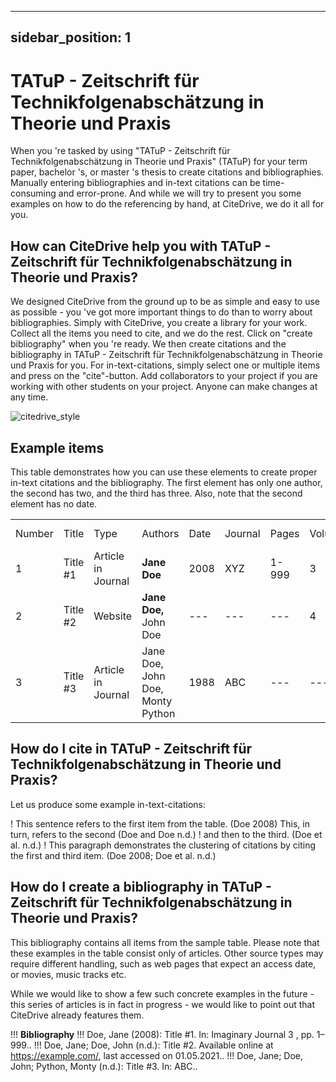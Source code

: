 
---
sidebar_position: 1
---

# TATuP - Zeitschrift für Technikfolgenabschätzung in Theorie und Praxis

When you 're tasked by using "TATuP - Zeitschrift für Technikfolgenabschätzung in Theorie und Praxis" (TATuP) for your term paper, bachelor 's, or master 's thesis to create citations and bibliographies.
Manually entering bibliographies and in-text citations can be time-consuming and error-prone. And while we will try to present you some examples on how to do the referencing by hand, at CiteDrive, we do it all for you.

<!---
## About  TATuP - Zeitschrift für Technikfolgenabschätzung in Theorie und Praxis

* Title: TATuP - Zeitschrift für Technikfolgenabschätzung in Theorie und Praxis
* Short Title (Id): TATuP)
* Authors: TATuP - Zeitschrift für Technikfolgenabschätzung in Theorie und Praxis
* Download: TATuP - Zeitschrift für Technikfolgenabschätzung in Theorie und Praxis
 --->

## How can CiteDrive help you with TATuP - Zeitschrift für Technikfolgenabschätzung in Theorie und Praxis?

We designed CiteDrive from the ground up to be as simple and easy to use as possible - you 've got more important things to do than to worry about bibliographies. Simply with CiteDrive, you create a library for your work. Collect all the items you need to cite, and we do the rest. Click on "create bibliography" when you 're ready. We then create citations and the bibliography in TATuP - Zeitschrift für Technikfolgenabschätzung in Theorie und Praxis for you. For in-text-citations, simply select one or multiple items and press on the "cite"-button. Add collaborators to your project if you are working with other students on your project. Anyone can make changes at any time.


![citedrive_style](images/tatup--zeitschrift-fur-technikfolgenabschatzung-in-theorie-und-praxis.svg "Choose TATuP - Zeitschrift für Technikfolgenabschätzung in Theorie und Praxis in the CiteDrive App")


## Example items

This table demonstrates how you can use these elements to create proper in-text citations and the bibliography. The first element has only one author, the second has two, and the third has three. Also, note that the second element has no date.


<table>
  <tr>
   <td>Number
   </td>
   <td>Title
   </td>
   <td>Type
   </td>
   <td>Authors
   </td>
   <td>Date
   </td>
   <td>Journal
   </td>
   <td>Pages
   </td>
   <td>Volume
   </td>
   <td>Issue
   </td>
   <td>Access Date
   </td>
  </tr>
  <tr>
   <td>1
   </td>
   <td>Title #1
   </td>
   <td>Article in Journal
   </td>
   <td><strong>Jane Doe</strong>
   </td>
   <td>2008
   </td>
   <td>XYZ
   </td>
   <td>1-999
   </td>
   <td>3
   </td>
   <td>2
   </td>
   <td>--
   </td>
  </tr>
  <tr>
   <td>
2
   </td>
   <td>Title #2
   </td>
   <td>Website
   </td>
   <td><strong>Jane Doe, </strong>John Doe
   </td>
   <td>---
   </td>
   <td>---
   </td>
   <td>---
   </td>
   <td>4
   </td>
   <td>---
   </td>
   <td>2020-05-01
   </td>
  </tr>
  <tr>
   <td>3
   </td>
   <td>Title #3
   </td>
   <td>Article in Journal
   </td>
   <td>Jane Doe, John Doe, Monty Python
   </td>
   <td>1988
   </td>
   <td>ABC
   </td>
   <td>---
   </td>
   <td>---
   </td>
   <td>16
   </td>
   <td>---
   </td>
  </tr>
</table>



## How do I cite in  TATuP - Zeitschrift für Technikfolgenabschätzung in Theorie und Praxis?

Let us produce some example in-text-citations:

! This sentence refers to the first item from the table. (Doe 2008) This, in turn, refers to the second (Doe and Doe n.d.)
! and then to the third.  (Doe et al. n.d.)
! This paragraph demonstrates the clustering of citations by citing the first and third item. (Doe 2008; Doe et al. n.d.)



## How do I create a bibliography in TATuP - Zeitschrift für Technikfolgenabschätzung in Theorie und Praxis?

This bibliography contains all items from the sample table. Please note that these examples in the table consist only of articles. Other source types may require different handling, such as web pages that expect an access date, or movies, music tracks etc.

While we would like to show a few such concrete examples in the future - this series of articles is in fact in progress - we would like to point out that CiteDrive already features them.


!!! **Bibliography**
!!! Doe, Jane (2008): Title #1. In: Imaginary Journal 3 , pp. 1–999..
!!! Doe, Jane; Doe, John  (n.d.): Title #2. Available online at https://example.com/, last accessed on 01.05.2021..
!!! Doe, Jane; Doe, John; Python, Monty (n.d.): Title #3. In: ABC..


```
        